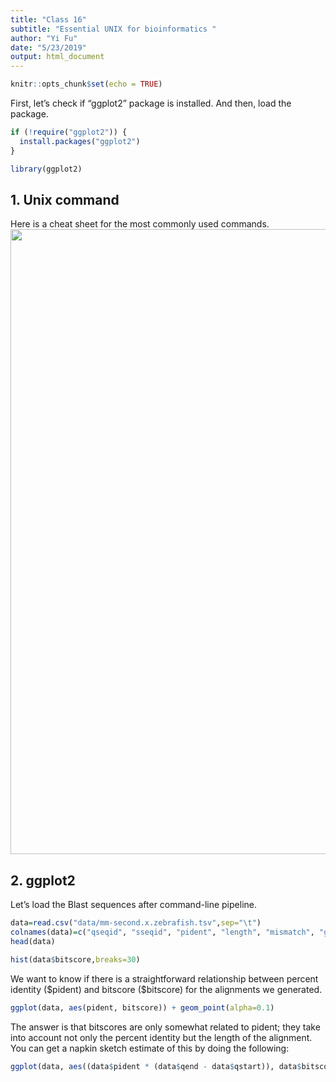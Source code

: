 ```yaml
---
title: "Class 16"
subtitle: "Essential UNIX for bioinformatics "
author: "Yi Fu"
date: "5/23/2019"
output: html_document
---
```


```r
knitr::opts_chunk$set(echo = TRUE)
```


First, let's check if "ggplot2" package is installed. And then, load the package.
```r
if (!require("ggplot2")) {
  install.packages("ggplot2")
}
```

```r
library(ggplot2)
```

## 1. Unix command

Here is a cheat sheet for the most commonly used commands.
  <img src="data/unix.png" width="1000"/>

## 2. ggplot2

Let's load the Blast sequences after command-line pipeline.
```r
data=read.csv("data/mm-second.x.zebrafish.tsv",sep="\t")
colnames(data)=c("qseqid", "sseqid", "pident", "length", "mismatch", "gapopen", "qstart", "qend", "sstart", "send", "evalue", "bitscore")
head(data)
```

```r
hist(data$bitscore,breaks=30)
```

We want to know if there is a straightforward relationship between percent identity (\$pident) and bitscore (\$bitscore) for the alignments we generated.
```r
ggplot(data, aes(pident, bitscore)) + geom_point(alpha=0.1) 
```

The answer is that bitscores are only somewhat related to pident; they take into account not only the percent identity but the length of the alignment. You can get a napkin sketch estimate of this by doing the following:
```r
ggplot(data, aes((data$pident * (data$qend - data$qstart)), data$bitscore)) + geom_point(alpha=0.1) + geom_smooth()
```


